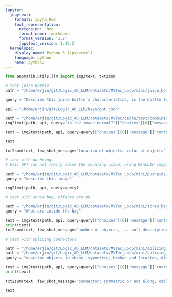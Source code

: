 ```yaml
---
jupyter:
  jupytext:
    formats: ipynb,Rmd
    text_representation:
      extension: .Rmd
      format_name: rmarkdown
      format_version: '1.2'
      jupytext_version: 1.16.2
  kernelspec:
    display_name: Python 3 (ipykernel)
    language: python
    name: python3
---
```


```python
from anomalib.utils.llm import img2text, txt2sum
```

```python
# test juice bottle
path = "/home/erjin/git/Logic_AD_LLM/datasets/MVTec_Loco/mini/juice_bottle/train/good/001.png"

query = "Describe this juice bottle's characteristics, is the bottle full? locations of label and is objects"

api = "/home/erjin/git/Logic_AD_LLM/keys/gpt.json"
```

```python
path = "/home/erjin/git/Logic_AD_LLM/datasets/MVTec/cable/test/combined/007.png"
img2text(path, api, query="is the image normal?")["choices"][0]["message"]["content"]
```

```python
text = img2text(path, api, query=query)["choices"][0]["message"]["content"]
```

```python
text
```

```python
txt2sum(text, few_shot_message="location of objects, color of objects", api_key=api)
```

```python
# test with pushpings
# Fail GPT can not really solve the counting issue, using WinCLIP inspired methods to generate seious of text

path = "/home/erjin/git/Logic_AD_LLM/datasets/MVTec_Loco/mini/pushpins/train/good/001.png"
query = "describe this image"

img2text(path, api, query=query)
```

```python
# test with screw bag, effects are ok 

path = "/home/erjin/git/Logic_AD_LLM/datasets/MVTec_Loco/mini/screw_bag/train/good/009.png"
query = "What are inside the bag"

text = img2text(path, api, query=query)["choices"][0]["message"]["content"]
print(text)
txt2sum(text, few_shot_message="number of objects, ... bolt description", api_key=api)
```

```python
# test with splicing connectors

path = "/home/erjin/git/Logic_AD_LLM/datasets/MVTec_Loco/mini/splicing_connectors/train/good/001.png"
path = "/home/erjin/git/Logic_AD_LLM/datasets/MVTec_Loco/mini/splicing_connectors/test/logical_anomalies/061.png"
query = "describe objects in shape, symmetric, broken and location, distance between two connectors equal the distance of cable"

text = img2text(path, api, query=query)["choices"][0]["message"]["content"]
print(text)
```

```python
txt2sum(text, few_shot_message="connector: symmetric or not along, cable: {symmetric:, broken or not, longer than connectors?}", api_key=api)
```

```python
text
```
